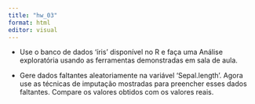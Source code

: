 ```yaml
---
title: "hw_03"
format: html
editor: visual
---
```

- Use o banco de dados ‘íris’ disponível no R e faça uma Análise exploratória usando as ferramentas demonstradas em sala de aula. 

- Gere dados faltantes aleatoriamente na variável ‘Sepal.length’. Agora use as técnicas de imputação mostradas para preencher esses dados faltantes. Compare os valores obtidos com os valores reais. 
